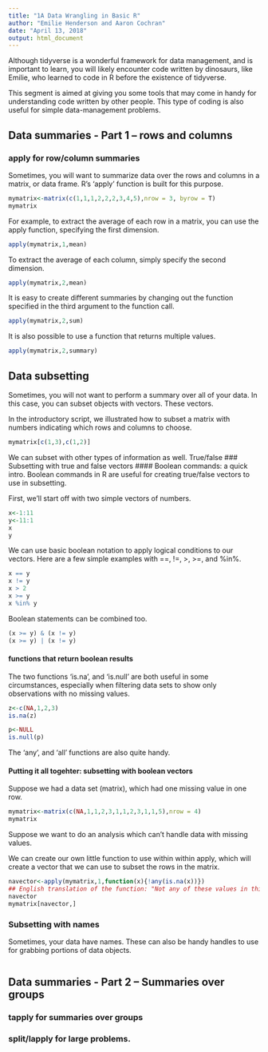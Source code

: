 ```yaml
---
title: "1A Data Wrangling in Basic R"
author: "Emilie Henderson and Aaron Cochran"
date: "April 13, 2018"
output: html_document
---
```


Although tidyverse is a wonderful framework for data management, and is important to learn, you will likely encounter code written by dinosaurs, like Emilie, who learned to code in R before the existence of tidyverse.

This segment is aimed at giving you some tools that may come in handy for understanding code written by other people.  This type of coding is also useful for simple data-management problems.
  
## Data summaries - Part 1 -- rows and columns
### apply for row/column summaries
Sometimes, you will want to summarize data over the rows and columns in a matrix, or data frame.  R's 'apply' function is built for this purpose. 
```r
mymatrix<-matrix(c(1,1,1,2,2,2,3,4,5),nrow = 3, byrow = T)
mymatrix
```

For example, to extract the average of each row in a matrix, you can use the apply function, specifying the first dimension.
```r
apply(mymatrix,1,mean)
```

To extract the average of each column, simply specify the second dimension.
```r
apply(mymatrix,2,mean)
```

It is easy to create different summaries by changing out the function specified in the third argument to the function call.

```r
apply(mymatrix,2,sum)
```

It is also possible to use a function that returns multiple values.
```r
apply(mymatrix,2,summary)
```

## Data subsetting
Sometimes, you will not want to perform a summary over all of your data.  In this case, you can subset objects with vectors.  These vectors. 

In the introductory script, we illustrated how to subset a matrix with numbers indicating which rows and columns to choose.

```r
mymatrix[c(1,3),c(1,2)]
```

We can subset with other types of information as well. True/false 
### Subsetting with true and false vectors
#### Boolean commands: a quick intro.
Boolean commands in R are useful for creating true/false vectors to use in subsetting. 

First, we'll start off with two simple vectors of numbers.
```r
x<-1:11
y<-11:1
x
y
```

We can use basic boolean notation to apply logical conditions to our vectors. Here are a few simple examples with ==, !=, >, >=, and %in%. 
```r
x == y
x != y
x > 2
x >= y
x %in% y
```

Boolean statements can be combined too.
```r
(x >= y) & (x != y)
(x >= y) | (x != y)
```

#### functions that return boolean results
The two functions 'is.na', and 'is.null' are both useful in some circumstances, especially when filtering data sets to show only observations with no missing values.
```r
z<-c(NA,1,2,3)
is.na(z)
```

```r
p<-NULL
is.null(p)
```

The 'any', and 'all' functions are also quite handy.

#### Putting it all togehter: subsetting with boolean vectors
Suppose we had a data set (matrix), which had one missing value in one row.
```r
mymatrix<-matrix(c(NA,1,1,2,3,1,1,2,3,1,1,5),nrow = 4)
mymatrix

```


Suppose we want to do an analysis which can't handle data with missing values.

We can create our own little function to use within within apply, which will create a vector that we can use to subset the rows in the matrix.

```r
navector<-apply(mymatrix,1,function(x){!any(is.na(x))})
## English translation of the function: "Not any of these values in this row of mymatrix contain NA values"
navector
mymatrix[navector,]
```

### Subsetting with names
Sometimes, your data have names.  These can also be handy handles to use for grabbing portions of data objects.
```r

```
## Data summaries - Part 2 -- Summaries over groups
### tapply for summaries over groups
### split/lapply for large problems.